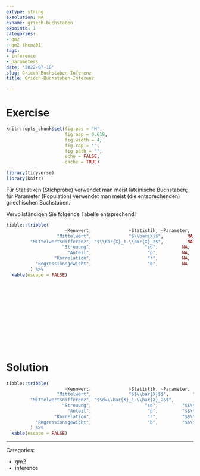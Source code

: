 ```yaml
---
extype: string
exsolution: NA
exname: griech-buchstaben
expoints: 1
categories:
- qm2
- qm2-thema01
tags:
- inference
- parameters
date: '2022-07-10'
slug: Griech-Buchstaben-Inferenz
title: Griech-Buchstaben-Inferenz

---
```



# Exercise



```r
knitr::opts_chunk$set(fig.pos = 'H',
                      fig.asp = 0.618,
                      fig.width = 4,
                      fig.cap = "", 
                      fig.path = "",
                      echo = FALSE,
                      cache = TRUE)
```



```r
library(tidyverse)
library(knitr)
```


Für Statistiken (Stichprobe) verwendet man meist lateinische Buchstaben; 
für Parameter (Population) verwendet man  meist (die entsprechenden) griechischen Buchstaben.

Vervollständigen Sie folgende Tabelle entsprechend!



```r
tibble::tribble(
                      ~Kennwert,              ~Statistik, ~Parameter,
                   "Mittelwert",              "$\\bar{X}$",         NA,
         "Mittelwertsdifferenz", "$\\bar{X}_1-\\bar{X}_2$",         NA,
                     "Streuung",                    "sd",         NA,
                       "Anteil",                     "p",         NA,
                  "Korrelation",                     "r",         NA,
           "Regressionsgewicht",                     "b",         NA
         ) %>% 
  kable(escape = FALSE)

```


</br>
</br>
</br>
</br>
</br>
</br>
</br>
</br>
</br>
</br>

# Solution




```r
tibble::tribble(
                      ~Kennwert,              ~Statistik, ~Parameter,
                   "Mittelwert",              "$$\\bar{X}$$",         "$$\\mu$$",
         "Mittelwertsdifferenz", "$$d=\\bar{X}_1-\\bar{X}_2$$",         "$$\\mu_1$$- $$\\mu_2$$",
                     "Streuung",                    "sd",         "$$\\sigma$$",
                       "Anteil",                     "p",         "$$\\pi$$",
                  "Korrelation",                     "r",         "$$\\rho$$",
           "Regressionsgewicht",                     "b",         "$$\\beta$$"
         ) %>% 
  kable(escape = FALSE)

```




---

Categories: 

- qm2
- inference


